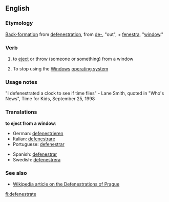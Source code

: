 ==English==

===Etymology===
[[back-formation|Back-formation]] from [[defenestration]], from {{L.}} [[de-]], "out", + [[fenestra]], "[[window]]."

===Verb===
{{en-infl-reg-other-e|defenestrat|e}}

# to [[eject]] or throw (someone or something) from a window
# {{computing}} {{slang}} To stop using the [[Windows]] [[operating system]]

===Usage notes===
"I defenestrated a clock to see if time flies" 
- Lane Smith, quoted in "Who's News", Time for Kids, September 25, 1998

===Translations===
'''to eject from a window''':
{{top}}
* German: [[defenestrieren]]
* Italian: [[defenestrare]]
* Portuguese: [[defenestrar]]
{{mid}}
* Spanish: [[defenestrar]]
* Swedish: [[defenestrera]]
{{bottom}}

===See also===
* [[Wikipedia:Defenestrations of Prague|Wikipedia article on the Defenestrations of Prague]]

[[fi:defenestrate]]